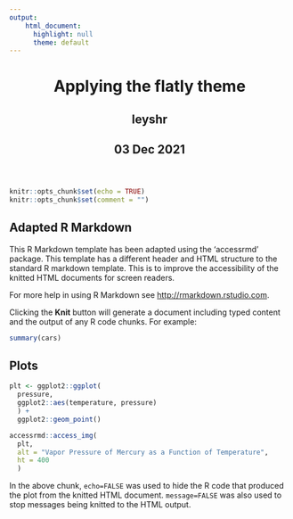 ```yaml
---
output:
    html_document:
      highlight: null
      theme: default
---
```

<html lang="en">
<header>
  <meta charset="utf-8"/>
  <title>Applying the flatly theme</title>
  <h1 class="title toc-ignore">Applying the flatly theme</h1>
  <h2 class="author toc-ignore">leyshr</h2>
  <h2 class="date toc-ignore">03 Dec 2021</h2>
</header>
<body>
```r
knitr::opts_chunk$set(echo = TRUE)
knitr::opts_chunk$set(comment = "")
```
  
## Adapted R Markdown

This R Markdown template has been adapted using the 'accessrmd' package. This
template has a different header and HTML structure to the standard R markdown
template. This is to improve the accessibility of the knitted HTML documents for
screen readers.

For more help in using R Markdown see <http://rmarkdown.rstudio.com>.

Clicking the **Knit** button will generate a document including typed content
and the output of any R code chunks. For example:
    
```r
summary(cars)
```

## Plots
  
```r
plt <- ggplot2::ggplot(
  pressure,
  ggplot2::aes(temperature, pressure)
  ) +
  ggplot2::geom_point()

accessrmd::access_img(
  plt, 
  alt = "Vapor Pressure of Mercury as a Function of Temperature",
  ht = 400
  )

```

In the above chunk, `echo=FALSE` was used to hide the R code that produced the
plot from the knitted HTML document. `message=FALSE` was also used to stop
  messages being knitted to the HTML output.</body>
</html>
